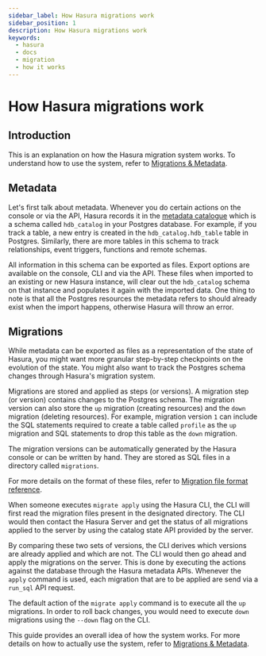 ```yaml
---
sidebar_label: How Hasura migrations work
sidebar_position: 1
description: How Hasura migrations work
keywords:
  - hasura
  - docs
  - migration
  - how it works
---
```


# How Hasura migrations work

## Introduction

This is an explanation on how the Hasura migration system works. To
understand how to use the system, refer to [Migrations & Metadata](/graphql/core/migrations/index.mdx).

## Metadata

Let's first talk about metadata. Whenever you do certain actions on the
console or via the API, Hasura records it in the [metadata catalogue](/graphql/core/how-it-works/metadata-schema.mdx) which is a schema called
`hdb_catalog` in your Postgres database. For example, if you track a
table, a new entry is created in the `hdb_catalog.hdb_table` table in
Postgres. Similarly, there are more tables in this schema to track
relationships, event triggers, functions and remote schemas.

All information in this schema can be exported as files. Export options
are available on the console, CLI and via the API. These files when
imported to an existing or new Hasura instance, will clear out the
`hdb_catalog` schema on that instance and populates it again with the
imported data. One thing to note is that all the Postgres resources the
metadata refers to should already exist when the import happens,
otherwise Hasura will throw an error.

## Migrations

While metadata can be exported as files as a representation of the state
of Hasura, you might want more granular step-by-step checkpoints on the
evolution of the state. You might also want to track the Postgres schema
changes through Hasura's migration system.

Migrations are stored and applied as steps (or versions). A migration
step (or version) contains changes to the Postgres schema. The migration
version can also store the `up` migration (creating resources) and the
`down` migration (deleting resources). For example, migration version
`1` can include the SQL statements required to create a table called
`profile` as the `up` migration and SQL statements to drop this table as
the `down` migration.

The migration versions can be automatically generated by the Hasura
console or can be written by hand. They are stored as SQL files in a
directory called `migrations`.

For more details on the format of these files, refer to [Migration file format reference](/graphql/core/migrations/reference/migration-file-format.mdx).

When someone executes `migrate apply` using the Hasura CLI, the CLI will
first read the migration files present in the designated directory. The
CLI would then contact the Hasura Server and get the status of all
migrations applied to the server by using the catalog state API provided
by the server.

By comparing these two sets of versions, the CLI derives which versions
are already applied and which are not. The CLI would then go ahead and
apply the migrations on the server. This is done by executing the
actions against the database through the Hasura metadata APIs. Whenever
the `apply` command is used, each migration that are to be applied are
send via a `run_sql` API request.

The default action of the `migrate apply` command is to execute all the
`up` migrations. In order to roll back changes, you would need to
execute `down` migrations using the `--down` flag on the CLI.

This guide provides an overall idea of how the system works. For more
details on how to actually use the system, refer to [Migrations & Metadata](/graphql/core/migrations/index.mdx).
